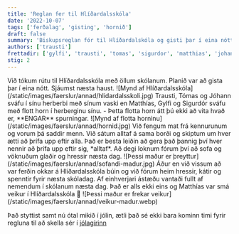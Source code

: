 ```yaml
---
title: 'Reglan fer til Hlíðardalsskóla'
date: '2022-10-07'
tags: ['ferðalag', 'gisting', 'hornið']
draft: false
summary: 'Biskupsreglan fór til Hlíðardalskóla og gisti þar í eina nótt'
authors: ['trausti']
frettadir: ['gylfi', 'trausti', 'tomas', 'sigurdor', 'matthias', 'johann', 'david']
stig: 2
---
```


<Grid>
  <GridItem>
    Við tókum rútu til Hlíðardalsskóla með öllum skólanum. Planið var að gista þar í eina nótt.
    Sjáumst næsta haust.
  </GridItem>
  <GridItem>![Mynd af Hlíðardalsskóla](/static/images/faerslur/annad/hlidardalsskoli.jpg)</GridItem>
</Grid>

<Grid>
  <GridItem>
    Trausti, Tómas og Jóhann sváfu í sínu herberbi með sínum vaski en Matthías, Gylfi og Sigurdór
    sváfu með flott horn í herberginu sínu. - Þetta flotta horn átt þú ekki að vita hvað er,
    **ENGAR** spurningar.
  </GridItem>
  <GridItem>![Mynd af flotta horninu](/static/images/faerslur/annad/hornid.jpg)</GridItem>
</Grid>

<Grid>
  <GridItem>
    Við fengum mat frá kennurunum og vorum þá saddir menn. Við sátum alltaf á sama borði og skiptum
    um hver ætti að þrífa upp eftir alla. Það er besta leiðin að gera það þannig því hver nennir að
    þrífa upp eftir sig, *alltaf*. Að degi loknum fórum því að sofa og vöknuðum glaðir og hressir
    næsta dag.
  </GridItem>
  <GridItem>![Þessi maður er þreyttur](/static/images/faerslur/annad/sofandi-madur.jpg)</GridItem>
</Grid>

<Grid>
  <GridItem>
    Áður en við vissum að var ferðin okkar á Hlíðardalsskóla búin og við fórum heim hressir, kátir
    og spenntir fyrir næsta skóladag.
  </GridItem>
  <GridItem>
    Af einhverjari ástæðu vantaði fullt af nemendum í skólanum næsta dag. Það er alls ekki eins og
    Matthías var smá veikur í Hlíðardalsskóla 😬
  </GridItem>
  <GridItem>
    ![Þessi maður er frekar veikur](/static/images/faerslur/annad/veikur-madur.webp)
  </GridItem>
</Grid>

Það styttist samt nú ótal mikið í jólin, ætli það sé ekki bara kominn timi
fyrir regluna til að skella sér í [jólagírinn](/frettir/jolajol)
